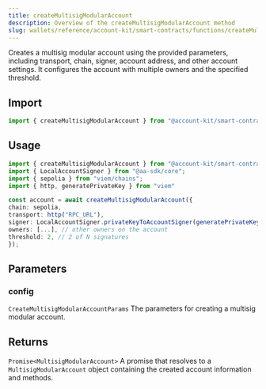 ```yaml
---
title: createMultisigModularAccount
description: Overview of the createMultisigModularAccount method
slug: wallets/reference/account-kit/smart-contracts/functions/createMultisigModularAccount
---
```




Creates a multisig modular account using the provided parameters, including transport, chain, signer, account address, and other account settings. It configures the account with multiple owners and the specified threshold.

## Import

```ts
import { createMultisigModularAccount } from "@account-kit/smart-contracts";
```

## Usage

```ts
import { createMultisigModularAccount } from "@account-kit/smart-contracts";
import { LocalAccountSigner } from "@aa-sdk/core";
import { sepolia } from "viem/chains";
import { http, generatePrivateKey } from "viem"

const account = await createMultisigModularAccount({
chain: sepolia,
transport: http("RPC_URL"),
signer: LocalAccountSigner.privateKeyToAccountSigner(generatePrivateKey()),
owners: [...], // other owners on the account
threshold: 2, // 2 of N signatures
});
```

## Parameters

### config

`CreateMultisigModularAccountParams`
The parameters for creating a multisig modular account.

## Returns

`Promise<MultisigModularAccount>`
A promise that resolves to a `MultisigModularAccount` object containing the created account information and methods.
